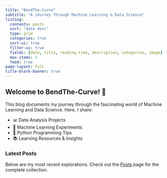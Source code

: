 ```yaml
---
title: "BendThe-Curve"
subtitle: "A Journey Through Machine Learning & Data Science"
listing:
  contents: posts
  sort: "date desc"
  type: grid
  categories: true
  sort-ui: true
  filter-ui: true
  fields: [date, title, reading-time, description, categories, image]
  max-items: 3
  feed: true
page-layout: full
title-block-banner: true
---
```


## Welcome to BendThe-Curve! 🚀

This blog documents my journey through the fascinating world of Machine Learning and Data Science. Here, I share:

- 📊 Data Analysis Projects
- 🤖 Machine Learning Experiments
- 🐍 Python Programming Tips
- 📚 Learning Resources & Insights

### Latest Posts

Below are my most recent explorations. Check out the [Posts](/posts.qmd) page for the complete collection.
